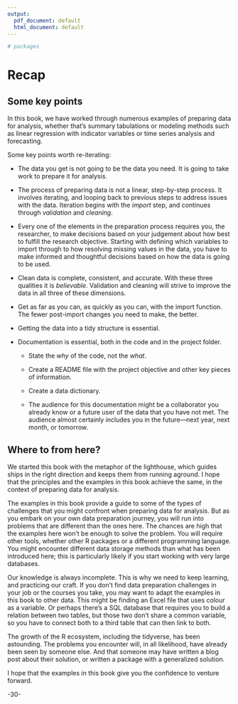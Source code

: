 ```yaml
---
output:
  pdf_document: default
  html_document: default
---
```



<!-- 
This file by Martin Monkman is licensed under a Creative Commons Attribution 4.0 International License. 
-->



```r

# packages

```


# Recap {#recap}


## Some key points

In this book, we have worked through numerous examples of preparing data for analysis, whether that's summary tabulations or modeling methods such as linear regression with indicator variables or time series analysis and forecasting.


Some key points worth re-iterating:

* The data you get is not going to be the data you need. It is going to take work to prepare it for analysis.

* The process of preparing data is not a linear, step-by-step process. It involves iterating, and looping back to previous steps to address issues with the data. Iteration begins with the _import_ step, and continues through _validation_ and _cleaning_.

* Every one of the elements in the preparation process requires you, the researcher, to make decisions based on your judgement about how best to fulfill the research objective. Starting with defining which variables to import through to how resolving missing values in the data, you have to make informed and thoughtful decisions based on how the data is going to be used.


* Clean data is complete, consistent, and accurate. With these three qualities it is _believable_. Validation and cleaning will strive to improve the data in all three of these dimensions.

* Get as far as you can, as quickly as you can, with the import function. The fewer post-import changes you need to make, the better.

* Getting the data into a tidy structure is essential.


* Documentation is essential, both in the code and in the project folder. 

  - State the _why_ of the code, not the _what_.

  - Create a README file with the project objective and other key pieces of information.
  
  - Create a data dictionary.
  
  - The audience for this documentation might be a collaborator you already know or a future user of the data that you have not met. The audience almost certainly includes you in the future—next year, next month, or tomorrow.



## Where to from here?

We started this book with the metaphor of the lighthouse, which guides ships in the right direction and keeps them from running aground. I hope that the principles and the examples in this book achieve the same, in the context of preparing data for analysis.

The examples in this book provide a guide to some of the types of challenges that you might confront when preparing data for analysis. But as you embark on your own data preparation journey, you will run into problems that are different than the ones here. The chances are high that the examples here won't be enough to solve the problem. You will require other tools, whether other R packages or a different programming language. You might encounter different data storage methods than what has been introduced here; this is particularly likely if you start working with very large databases.

Our knowledge is always incomplete. This is why we need to keep learning, and practicing our craft. If you don't find data preparation challenges in your job or the courses you take, you may want to adapt the examples in this book to other data. This might be finding an Excel file that uses colour as a variable. Or perhaps there's a SQL database that requires you to build a relation between two tables, but those two don't share a common variable, so you have to connect both to a third table that can then link to both. 

The growth of the R ecosystem, including the tidyverse, has been astounding. The problems you encounter will, in all likelihood, have already been seen by someone else. And that someone may have written a blog post about their solution, or written a package with a generalized solution. 

I hope that the examples in this book give you the confidence to venture forward.



-30-